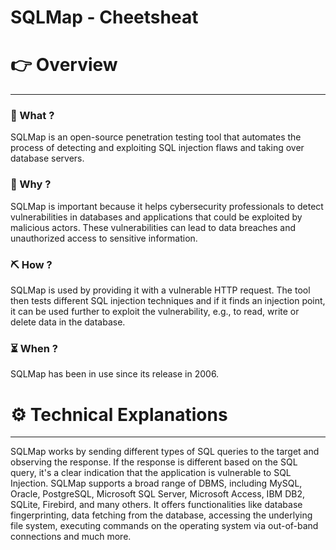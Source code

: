 # SQLMap - Cheetsheat


# 👉 Overview

---

### 👀 What ?

SQLMap is an open-source penetration testing tool that automates the process of detecting and exploiting SQL injection flaws and taking over database servers.


### 🧐 Why ?

SQLMap is important because it helps cybersecurity professionals to detect vulnerabilities in databases and applications that could be exploited by malicious actors. These vulnerabilities can lead to data breaches and unauthorized access to sensitive information.


### ⛏️ How ?

SQLMap is used by providing it with a vulnerable HTTP request. The tool then tests different SQL injection techniques and if it finds an injection point, it can be used further to exploit the vulnerability, e.g., to read, write or delete data in the database.


### ⏳ When ?

SQLMap has been in use since its release in 2006.


# ⚙️ Technical Explanations

---

SQLMap works by sending different types of SQL queries to the target and observing the response. If the response is different based on the SQL query, it's a clear indication that the application is vulnerable to SQL Injection. SQLMap supports a broad range of DBMS, including MySQL, Oracle, PostgreSQL, Microsoft SQL Server, Microsoft Access, IBM DB2, SQLite, Firebird, and many others. It offers functionalities like database fingerprinting, data fetching from the database, accessing the underlying file system, executing commands on the operating system via out-of-band connections and much more.
